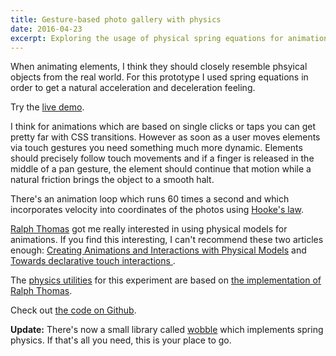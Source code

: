 ```yaml
---
title: Gesture-based photo gallery with physics
date: 2016-04-23
excerpt: Exploring the usage of physical spring equations for animations.
---
```



When animating elements, I think they should closely resemble phsyical objects
from the real world. For this prototype I used spring equations in order to get
a natural acceleration and deceleration feeling.

<Figure>
  <DeviceFrame screenBackgroundColor="#201423">
    <ScreenVideo source={require('./demo.mp4')} style={{minHeight: 440}} />
  </DeviceFrame>
</Figure>

Try the [live demo](https://amannn.github.io/photo-gallery/).

I think for animations which are based on single clicks or
taps you can get pretty far with CSS transitions. However as soon as a user
moves elements via touch gestures you need something much more dynamic. Elements
should precisely follow touch movements and if a finger is released in the
middle of a pan gesture, the element should continue that motion while a natural
friction brings the object to a smooth halt.

There's an animation loop which runs 60 times a second and which incorporates
velocity into coordinates of the photos using [Hooke's
law](https://www.stewartcalculus.com/data/CALCULUS%20Concepts%20and%20Contexts/upfiles/3c3-AppsOf2ndOrders_Stu.pdf).

[Ralph Thomas](https://github.com/iamralpht) got me really interested in using physical models for animations.
If you find this interesting, I can't recommend these two articles enough:
[Creating Animations and Interactions with Physical
Models](http://iamralpht.github.io/physics/) and [Towards declarative touch interactions
](http://iamralpht.github.io/constraints/).

The [physics
utilities](https://github.com/amannn/photo-gallery/tree/master/src/utils/physics)
for this experiment are based on [the implementation of Ralph
Thomas](https://github.com/iamralpht/iamralpht.github.io/tree/master/physics).

Check out [the code on Github](https://github.com/amannn/photo-gallery).

**Update:** There's now a small library called
[wobble](https://github.com/skevy/wobble) which implements spring physics. If
that's all you need, this is your place to go.
